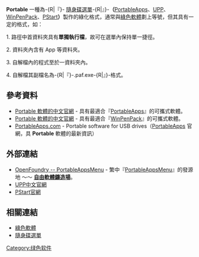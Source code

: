 {{noteTA
|G1=IT
|1=zh-hans:闪存盘;zh-hant:隨身碟;zh-cn:闪存盘;zh-hk:快閃裝置;zh-tw:隨身碟;zh-mo:快閃裝置;
}}

'''Portable''' 一種為-{R|『}- [[隨身碟選單|隨身碟選單]]-{R|』}-'''（'''[[PortableApps|PortableApps]]、[[UPP|UPP]]、[[WinPenPack|WinPenPack]]、[[PStart|PStart]]'''）'''製作的綠化格式，通常與[[綠色軟體|綠色軟體]]劃上等號，但其具有一定的格式，如：

1. 路徑中首資料夾具有'''單獨執行檔'''，故可在選單內保持單一捷徑。 

2. 資料夾內含有 App 等資料夾。

3. 自解檔內的程式至於一資料夾內。

4. 自解檔其副檔名為-{R|『}-.paf.exe-{R|』}-格式。


== 參考資料 ==
<div class="references-small">
<references />
</div>
* [https://web.archive.org/web/20081031135818/http://www.cosa.org.tw/portable/ Portable 軟體的中文官網] - 具有最適合『[[PortableApps|PortableApps]]』的可攜式軟體。
* [http://www.winpenpack.com/main/news.php Portable 軟體的中文官網]{{Wayback|url=http://www.winpenpack.com/main/news.php |date=20081201033404 }} - 具有最適合『[[WinPenPack|WinPenPack]]』的可攜式軟體。
* [http://portableapps.com/ PortableApps.com]{{Wayback|url=http://portableapps.com/ |date=20081109055703 }} - Portable software for USB drives（[[PortableApps|PortableApps]] 官網，具 '''Portable''' 軟體的最新資訊）

== 外部連結 ==

* [https://web.archive.org/web/20081207171351/http://of.openfoundry.org/projects/771/download OpenFoundry -- PortableAppsMenu] - 繁中『[[PortableAppsMenu|PortableAppsMenu]]』的發源地 ～～ '''[[自由軟體鑄造場|自由軟體鑄造場]]'''。
* [https://web.archive.org/web/20081217015447/http://www.5680.tw/modules/wfdownloads/ UPP中文官網]
* [http://www.pegtop.net/start/ PStart官網]{{Wayback|url=http://www.pegtop.net/start/ |date=20080828002603 }}

== 相關連結 ==
* [[綠色軟體|綠色軟體]]
* [[隨身碟選單|隨身碟選單]]

{{Compu-soft-stub}}

[[Category:绿色软件|Category:绿色软件]]